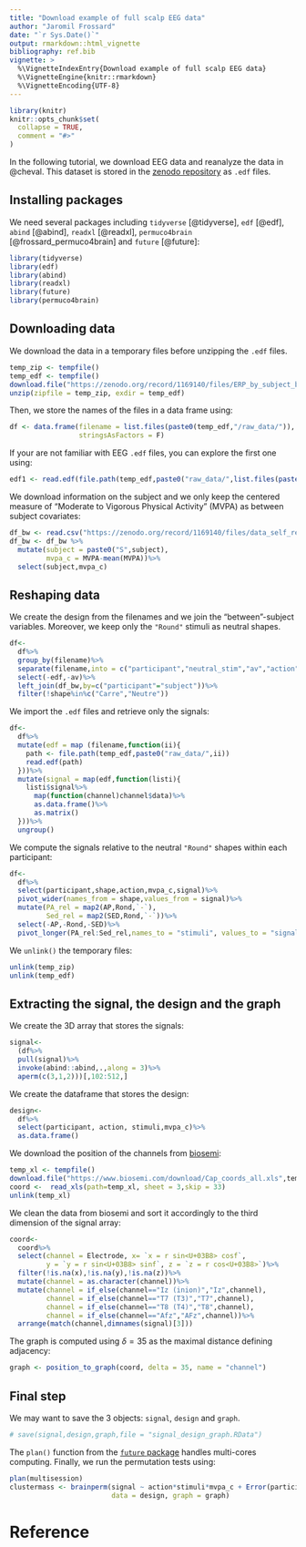 ```yaml
---
title: "Download example of full scalp EEG data"
author: "Jaromil Frossard"
date: "`r Sys.Date()`"
output: rmarkdown::html_vignette
bibliography: ref.bib
vignette: >
  %\VignetteIndexEntry{Download example of full scalp EEG data}
  %\VignetteEngine{knitr::rmarkdown}
  %\VignetteEncoding{UTF-8}
---
```


```r
library(knitr)
knitr::opts_chunk$set(
  collapse = TRUE,
  comment = "#>"
)
```



In the following tutorial, we download EEG data and reanalyze the data in @cheval. This dataset is stored in the [zenodo repository](https://zenodo.org/record/1169140) as `.edf` files.

## Installing packages

We need several packages including `tidyverse`  [@tidyverse], `edf` [@edf], `abind` [@abind], `readxl` [@readxl], `permuco4brain` [@frossard_permuco4brain] and `future` [@future]:

```r
library(tidyverse)
library(edf)
library(abind)
library(readxl)
library(future)
library(permuco4brain)
```

## Downloading data

We download the data in a temporary files before unzipping the `.edf` files.

```r
temp_zip <- tempfile()
temp_edf <- tempfile()
download.file("https://zenodo.org/record/1169140/files/ERP_by_subject_by_condition_data.zip",temp_zip)
unzip(zipfile = temp_zip, exdir = temp_edf)
```


Then, we store the names of the files in a data frame using:

```r
df <- data.frame(filename = list.files(paste0(temp_edf,"/raw_data/")),
                 stringsAsFactors = F)
```


If your are not familiar with EEG `.edf` files, you can explore the first one using:

```r
edf1 <- read.edf(file.path(temp_edf,paste0("raw_data/",list.files(paste0(temp_edf,"/raw_data/"))[1])))
```


We download information on the subject and we only keep the centered measure of "Moderate to Vigorous Physical Activity" (MVPA) as between subject covariates:

```r
df_bw <- read.csv("https://zenodo.org/record/1169140/files/data_self_report_R_subset_zen.csv",sep=";")
df_bw <- df_bw %>%
  mutate(subject = paste0("S",subject),
         mvpa_c = MVPA-mean(MVPA))%>%
  select(subject,mvpa_c)
``` 


## Reshaping data

We create the design from the filenames and we join the "between"-subject variables. Moreover, we keep only the `"Round"` stimuli as neutral shapes.

```r
df<- 
  df%>%
  group_by(filename)%>%
  separate(filename,into = c("participant","neutral_stim","av","action","shape","edf"),remove = F)%>%
  select(-edf,-av)%>%
  left_join(df_bw,by=c("participant"="subject"))%>%
  filter(!shape%in%c("Carre","Neutre"))
```


We import the `.edf` files and retrieve only the signals:

```r
df<-
  df%>%
  mutate(edf = map (filename,function(ii){
    path <- file.path(temp_edf,paste0("raw_data/",ii))
    read.edf(path)
  }))%>%
  mutate(signal = map(edf,function(listi){
    listi$signal%>%
      map(function(channel)channel$data)%>%
      as.data.frame()%>%
      as.matrix()
  }))%>%
  ungroup()
```

We compute the signals relative to the neutral `"Round"` shapes within each participant:

```r
df<-
  df%>%
  select(participant,shape,action,mvpa_c,signal)%>%
  pivot_wider(names_from = shape,values_from = signal)%>%
  mutate(PA_rel = map2(AP,Rond,`-`),
         Sed_rel = map2(SED,Rond,`-`))%>%
  select(-AP,-Rond,-SED)%>%
  pivot_longer(PA_rel:Sed_rel,names_to = "stimuli", values_to = "signal")
```

We `unlink()` the temporary files:

```r
unlink(temp_zip)
unlink(temp_edf)
```

## Extracting the signal, the design and the graph

We create the 3D array that stores the signals:

```r
signal<- 
  (df%>%
  pull(signal)%>%
  invoke(abind::abind,.,along = 3)%>%
  aperm(c(3,1,2)))[,102:512,]
```

We create the dataframe that stores the design:

```r
design<-
  df%>%
  select(participant, action, stimuli,mvpa_c)%>%
  as.data.frame()
```

We download the position of the channels from [biosemi](www.biosemi.com):

```r
temp_xl <- tempfile()
download.file("https://www.biosemi.com/download/Cap_coords_all.xls",temp_xl,mode="wb")
coord <-  read_xls(path=temp_xl, sheet = 3,skip = 33)
unlink(temp_xl)
```

We clean the data from biosemi and sort it accordingly to the third dimension of the signal array:

```r
coord<- 
  coord%>%
  select(channel = Electrode, x= `x = r sin<U+03B8> cosf`,
         y = `y = r sin<U+03B8> sinf`, z = `z = r cos<U+03B8>`)%>%
  filter(!is.na(x),!is.na(y),!is.na(z))%>%
  mutate(channel = as.character(channel))%>%
  mutate(channel = if_else(channel=="Iz (inion)","Iz",channel),
         channel = if_else(channel=="T7 (T3)","T7",channel),
         channel = if_else(channel=="T8 (T4)","T8",channel),
         channel = if_else(channel=="Afz","AFz",channel))%>%
  arrange(match(channel,dimnames(signal)[3]))
```

The graph is computed using $\delta =35$ as the maximal distance defining adjacency:

```r
graph <- position_to_graph(coord, delta = 35, name = "channel")
```


## Final step

We may want to save the 3 objects: `signal`, `design` and `graph`.

```r
# save(signal,design,graph,file = "signal_design_graph.RData")
```

The `plan()` function from the [`future` package](https://github.com/HenrikBengtsson/future) handles multi-cores computing. Finally, we run the permutation tests using: 

```r
plan(multisession)
clustermass <- brainperm(signal ~ action*stimuli*mvpa_c + Error(participant/(action*stimuli)),
                         data = design, graph = graph)
```


<!-- We vizualise the result with a heatmap for the effect of the stimuli: -->

<!-- ```{r echo=F,eval=T} -->
<!-- library(permuco4brain) -->
<!-- #load("../model.RData") -->
<!-- clustermass<-model -->
<!-- ``` -->

<!-- ```{r out.width="100%",dpi=144,fig.width=10,fig.height=10} -->
<!-- image(clustermass, effect = 2) -->
<!-- ``` -->

<!-- Or to have a better understanding of the sptial distribution we can plot a graph the select samples (corresponding to 195ms, 214ms, 234ms and 254ms): -->


<!-- ```{r out.width="100%",dpi=144,fig.width=10,fig.height=10} -->
<!-- plot(clustermass, effect = 2,samples = c(100,120,120,130)) -->
<!-- ``` -->



# Reference


